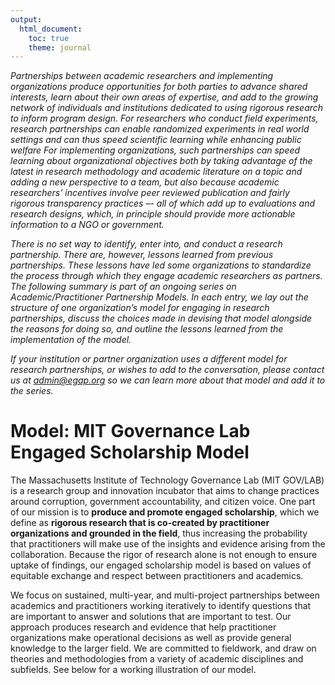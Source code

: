 ```yaml
---
output: 
  html_document:
    toc: true
    theme: journal
---
```


<!-- title: "Academic/Practitioner Partnership Models: MIT Governance Lab" -->
<!-- author: 'Authors: Lula Chen, Lily Tsai, Alisa Zomer' -->

*Partnerships between academic researchers and implementing organizations produce opportunities for both parties to advance shared interests, learn about their own areas of expertise, and add to the growing network of individuals and institutions dedicated to using rigorous research to inform program design. For researchers who conduct field experiments, research partnerships can enable randomized experiments in  real world settings and can thus speed scientific learning while enhancing public welfare  For implementing organizations, such partnerships can speed learning about organizational objectives both by taking advantage of the latest in research methodology and academic literature on a topic and adding a new perspective to a team, but also because academic researchers’ incentives involve peer reviewed publication and fairly rigorous transparency practices –- all of which add up to evaluations and research designs, which, in principle should provide more actionable information to a NGO or government.*

*There is no set way to identify, enter into, and conduct a research partnership. There are, however, lessons learned from previous partnerships. These lessons have led some organizations to standardize the process through which they engage academic researchers as partners. The following summary is part of an ongoing series on Academic/Practitioner Partnership Models. In each entry, we lay out the structure of one organization’s model for engaging in research partnerships, discuss the choices made in devising that model alongside the reasons for doing so, and outline the lessons learned from the implementation of the model.*

*If your institution or partner organization uses a different model for research partnerships, or wishes to add to the conversation, please contact us at [admin@egap.org](mailto:admin@egap.org) so we can learn more about that model and add it to the series.*

# Model: MIT Governance Lab Engaged Scholarship Model

The Massachusetts Institute of Technology Governance Lab (MIT GOV/LAB) is a research group and innovation incubator that aims to change practices around corruption, government accountability, and citizen voice. One part of our mission is to **produce and promote engaged scholarship**, which we define as **rigorous research that is co-created by practitioner organizations and grounded in the field**, thus increasing the probability that practitioners will make use of the insights and evidence arising from the collaboration. Because the rigor of research alone is not enough to ensure uptake of findings, our engaged scholarship model is based on values of equitable exchange and respect between practitioners and academics.

We focus on sustained, multi-year, and multi-project partnerships between academics and practitioners working iteratively to identify questions that are important to answer and solutions that are important to test. Our approach produces research and evidence that help practitioner organizations make operational decisions as well as provide general knowledge to the larger field. We are committed to fieldwork, and draw on theories and methodologies from a variety of academic disciplines and subfields. See below for a working illustration of our model.
